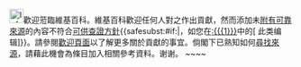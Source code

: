 [[Image:Information.svg|25px|alt=|link=]]歡迎蒞臨維基百科。維基百科歡迎任何人對之作出貢獻，然而添加未[[Wikipedia:列明來源|附有]][[Wikipedia:可靠來源|可靠來源]]的內容不符合[[Wikipedia:可供查證|可供查證方針]]{{<includeonly>safesubst:</includeonly>#if:{{{1|}}}|，如您在[[:{{{1}}}]]中的<span class="plainlinks">[{{{2}}} 此类编辑]</span>}}。請參閱[[Wikipedia:歡迎，新來者|歡迎頁面]]以了解更多關於貢獻的事宜。倘閣下已熟知如何[[Wikipedia:列明來源|尋找來源]]，請藉此機會為條目加入相關參考資料。谢谢。<!-- Template:Huggle/warn-unsor-1 --> <!-- Template:uw-unsourced1 -->~~<noinclude></noinclude>~~<noinclude>

</noinclude>